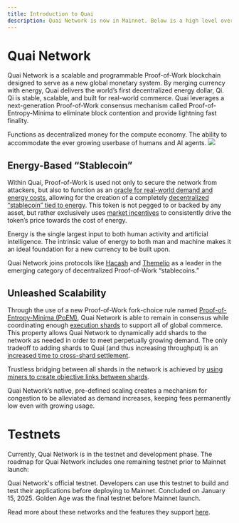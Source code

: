 ```yaml
---
title: Introduction to Quai
description: Quai Network is now in Mainnet. Below is a high level overview of Quai Network fundamentals.
---
```


# Quai Network

Quai Network is a scalable and programmable Proof-of-Work blockchain designed to serve as a new global monetary system. By merging currency with energy, Quai delivers the world’s first decentralized energy dollar, Qi. Qi is stable, scalable, and built for real-world commerce. Quai leverages a next-generation Proof-of-Work consensus mechanism called Proof-of-Entropy-Minima to eliminate block contention and provide lightning fast finality.

<CardGroup cols={1}>
  <Card
    title="Energy-Based “Stablecoin”"
    icon="coin"
    href="/learn/introduction#energy-based-stablecoin"
  >
    Functions as decentralized money for the compute economy.
  </Card>
  <Card
    title="Unleashed Scalability"
    icon="arrow-up-right-dots"
    href="/learn/introduction#unleashed-scalability"
  >
    The ability to accommodate the ever growing userbase of humans and AI
    agents.
  </Card>
</CardGroup>

<Frame>
  <img src="/images/HierarchicalStructure.jpg" />
</Frame>

## Energy-Based “Stablecoin”

Within Quai, Proof-of-Work is used not only to secure the network from attackers, but also to function as an [oracle for real-world demand and energy costs](/learn/tokenomics/token-dynamics/token-dynamics), allowing for the creation of a completely [decentralized “stablecoin” tied to energy](/learn/tokenomics/qi-emissions). This token is not pegged to or backed by any asset, but rather exclusively uses [market incentives](/learn/tokenomics/token-dynamics/token-dynamics) to consistently drive the token’s price towards the cost of energy.

Energy is the single largest input to both human activity and artificial intelligence. The intrinsic value of energy to both man and machine makes it an ideal foundation for a new currency to be built upon.

Quai Network joins protocols like [Hacash](https://hacash.money/) and [Themelio](https://docs.melproject.org/concepts/melmint) as a leader in the emerging category of decentralized Proof-of-Work “stablecoins.”

## Unleashed Scalability

Through the use of a new Proof-of-Work fork-choice rule named [Proof-of-Entropy-Minima (PoEM)](/learn/advanced-introduction/poem/poem), Quai Network is able to remain in consensus while coordinating enough [execution shards](/learn/advanced-introduction/poem/sharding/execution-sharding) to support all of global commerce. This property allows Quai Network to dynamically add shards to the network as needed in order to meet perpetually growing demand. The only tradeoff to adding shards to Quai (and thus increasing throughput) is an [increased time to cross-shard settlement](/learn/advanced-introduction/poem/sharding/dynamic-sharding#time-to-global-settlement).

Trustless bridging between all shards in the network is achieved by [using miners to create objective links between shards](/learn/advanced-introduction/merged-mining/coincident-blocks).

Quai Network’s native, pre-defined scaling creates a mechanism for congestion to be alleviated as demand increases, keeping fees permanently low even with growing usage.

# Testnets

Currently, Quai Network is in the testnet and development phase. The roadmap for Quai Network includes one remaining testnet prior to Mainnet launch:

<CardGroup cols={1}>
  <Card title="Orchard Testnet" icon="microchip">
    Quai Network's official testnet. Developers can use this testnet to build
    and test their applications before deploying to Mainnet.
  </Card>
</CardGroup>

<CardGroup cols={1}>
  <Card title="Golden Age Testnet" icon="pickaxe">
    Concluded on January 15, 2025. Golden Age was the final testnet before
    Mainnet launch.
  </Card>
</CardGroup>

Read more about these networks and the features they support [here](/build/networks).
